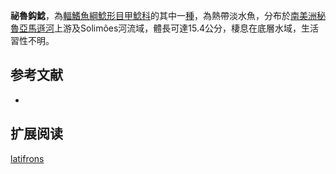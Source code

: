 {{Speciesbox
| name = 祕魯鈎鯰
| image = 
| image_width = 250px
| image_caption = 
| status = NE
| status_system = IUCN3.1
| genus = Ancistrus
| species = latifrons
| authority = [[Günther|Günther]], 1869
| synonyms = *''Chaetostomus latifrons '',Günther, 1869 
}}

'''祕魯鈎鯰'''，為[[輻鰭魚綱|輻鰭魚綱]][[鯰形目|鯰形目]][[甲鯰科|甲鯰科]]的其中一[[種|種]]，為熱帶淡水魚，分布於[[南美洲|南美洲]][[秘魯|秘魯]][[亞馬遜河|亞馬遜河]]上游及Solimões河流域，體長可達15.4公分，棲息在底層水域，生活習性不明。

==参考文献==
*{{FishBase_species|genus=Ancistrus|species=latifrons|year=2014|month=11}}

== 扩展阅读 ==
{{refbegin}}
{{wikispecies-inline|Ancistrus latifrons|祕魯鈎鯰}}
{{refend}}
{{Taxonbar|from=Q5606531}}

[[Category:鈎鯰屬|latifrons]]
